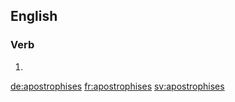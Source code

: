 ==English==

===Verb===
{{head|en|verb form}}

# {{en-third-person singular of|apostrophise}}

[[de:apostrophises]]
[[fr:apostrophises]]
[[sv:apostrophises]]